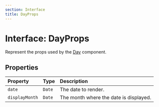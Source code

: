 ```yaml
---
section: Interface
title: DayProps
---
```


# Interface: DayProps

Represent the props used by the [Day](/docs/api/main/functions/Day.mdx) component.

## Properties

| Property | Type | Description |
| :------ | :------ | :------ |
| `date` | `Date` | The date to render. |
| `displayMonth` | `Date` | The month where the date is displayed. |
